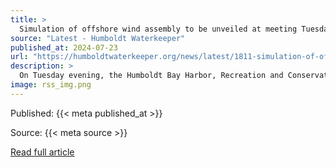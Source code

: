 ```yaml
---
title: >
  Simulation of offshore wind assembly to be unveiled at meeting Tuesday
source: "Latest - Humboldt Waterkeeper"
published_at: 2024-07-23
url: "https://humboldtwaterkeeper.org/news/latest/1811-simulation-of-offshore-wind-assembly-to-be-unveiled-at-meeting-tuesday"
description: >
  On Tuesday evening, the Humboldt Bay Harbor, Recreation and Conservation District will provide an additional look at how exactly the offshore wind project slated for waters roughly 20 miles west of Eureka could proceed.The Harbor District is holding a community meeting to show simulations of future operations at the Humboldt Bay Offshore Wind Heavy Lift Multipurpose Marine Terminal, located between the town of Samoa and Tuluwat Island, from a few angles.“We’re really excited for the public to see this,” said Chris Mikkelsen, the Harbor District’s executive director. While drafts of the site plan have been available to view for quite some time, these images are new.The planned 180-acre terminal is set to host the staging, storing and manufacturing of components and assembly of massive turbines. These will be then towed and installed in lease areas in the Pacific Ocean, like one roughly 20 miles west of Eureka and other projects off the coasts of California and Oregon.How large the turbines built locally will be is still to be determined, but they could reach around 900 feet high. Humboldt Waterkeeper, a local environmental advocacy organization, noted this is about three times taller than the former pulp mill smokestack in Samoa. The terminal will be built on what was once part of the former Hammond Lumber Mill.Keep Reading
image: rss_img.png
---
```



  Published: {{< meta published_at >}}
  

  Source: {{< meta source >}}
  

  [Read full article]({{< meta url >}}){target='blank'}
  


